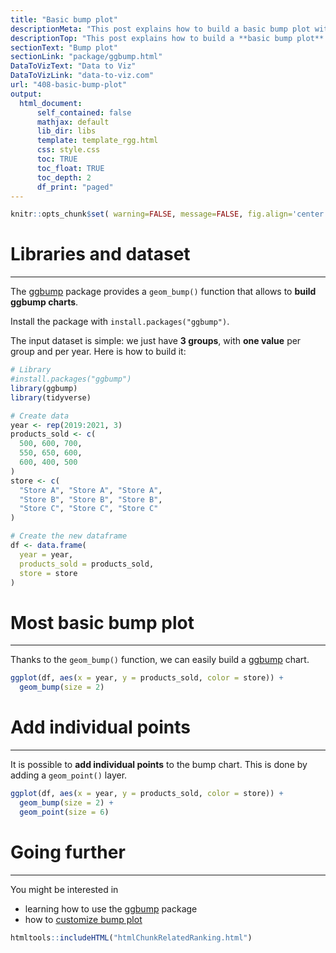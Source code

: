 ```yaml
---
title: "Basic bump plot"
descriptionMeta: "This post explains how to build a basic bump plot with R. It uses the ggbump package, provides reproducible code and explain how input data must be formatted."
descriptionTop: "This post explains how to build a **basic bump plot** with R. It uses the [ggbump](package/ggbump.html) package, provides reproducible code and explain how input data must be formatted.<br><br>For a more <b>advanced usage</b> of ggbump charts, check out [how to customize bump plot](409-customize-bump-plot.html)"
sectionText: "Bump plot"
sectionLink: "package/ggbump.html"
DataToVizText: "Data to Viz"
DataToVizLink: "data-to-viz.com"
url: "408-basic-bump-plot"
output:
  html_document:
      self_contained: false    
      mathjax: default
      lib_dir: libs
      template: template_rgg.html
      css: style.css
      toc: TRUE
      toc_float: TRUE
      toc_depth: 2
      df_print: "paged"
---
```



```r
knitr::opts_chunk$set( warning=FALSE, message=FALSE, fig.align='center')
```

<div class="container">


# Libraries and dataset
***

The [ggbump](package/ggbump.html) package provides a `geom_bump()` function that allows to **build ggbump charts**.

Install the package with `install.packages("ggbump")`.

The input dataset is simple: we just have **3 groups**, with **one value** per group and per year. Here is how to build it:

```r
# Library
#install.packages("ggbump")
library(ggbump)
library(tidyverse)

# Create data
year <- rep(2019:2021, 3)
products_sold <- c(
  500, 600, 700,
  550, 650, 600,
  600, 400, 500
)
store <- c(
  "Store A", "Store A", "Store A",
  "Store B", "Store B", "Store B",
  "Store C", "Store C", "Store C"
)

# Create the new dataframe
df <- data.frame(
  year = year,
  products_sold = products_sold,
  store = store
)
```


# Most basic bump plot
***

Thanks to the `geom_bump()` function, we can easily build a [ggbump](package/ggbump.html) chart.

```r
ggplot(df, aes(x = year, y = products_sold, color = store)) +
  geom_bump(size = 2)
```



# Add individual points
***

It is possible to **add individual points** to the bump chart. This is done by adding a `geom_point()` layer.

```r
ggplot(df, aes(x = year, y = products_sold, color = store)) +
  geom_bump(size = 2) +
  geom_point(size = 6)
```



# Going further
***

You might be interested in

- learning how to use the [ggbump](package/ggbump.html) package
- how to [customize bump plot](409-customize-bump-plot.html)



<!-- Close container -->
</div>




```r
htmltools::includeHTML("htmlChunkRelatedRanking.html")
```
